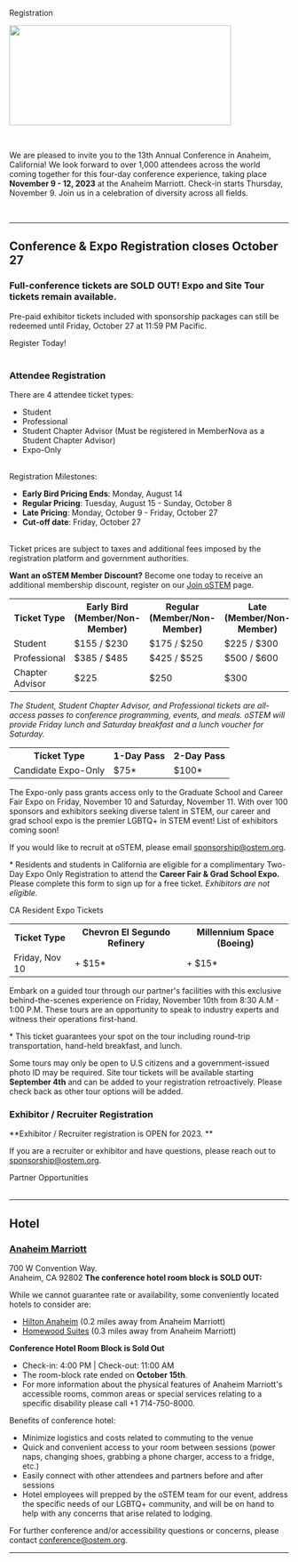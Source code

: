 
<SiteLayout title="Registration">

<div className="border-b-4 border-ostem-blue border-solid pb-4 mb-4 text-center">
  <p className="text-5xl font-display font-black">Registration</p>
</div>

<Image
  src="/images/2023registration.png"
  alt=""
  layout="responsive"
  width="400"
  height="180"
  priority="true"
/>

<br />

We are pleased to invite you to the 13th Annual Conference in Anaheim,
California! We look forward to over 1,000 attendees across the world coming
together for this four-day conference experience, taking place **November 9 -
12, 2023** at the Anaheim Marriott. Check-in starts Thursday, November 9. Join
us in a celebration of diversity across all fields.

<br />

---

<div className="text-bright-peach font-bold text-center">

## Conference & Expo Registration closes October 27

### Full-conference tickets are SOLD OUT! Expo and Site Tour tickets remain available.

</div>

Pre-paid exhibitor tickets included with sponsorship packages can still be redeemed until Friday, October 27 at 11:59 PM Pacific.

<div className="my-2 flex flex-col items-center sm:flex-row justify-center">
  <div className="my-1 sm:mx-2">
    <CTAButton onClick="https://whova.com/portal/registration/ostem_202311/">
      Register Today!
    </CTAButton>
  </div>
</div>
<br />

### Attendee Registration

There are 4 attendee ticket types:

- Student
- Professional
- Student Chapter Advisor (Must be registered in MemberNova as a Student Chapter
  Advisor)
- Expo-Only

<br />
Registration Milestones:

- **Early Bird Pricing Ends**: Monday, August 14
- **Regular Pricing**: Tuesday, August 15 - Sunday, October 8
- **Late Pricing**: Monday, October 9 - Friday, October 27
- **Cut-off date**: Friday, October 27

<br />
Ticket prices are subject to taxes and additional fees imposed by the registration
platform and government authorities.

**Want an oSTEM Member Discount?** Become one today to receive an additional
membership discount, register on our
[Join oSTEM](https://ostem.org/page/how-to-join-ostem) page.

<TopicSquare title="Full Conference Tickets" borderColor="border-green-500">
<div className="overflow-x-auto">
<table className="table-fixed text-center">
    <tr>
        <th>Ticket Type</th>
        <th>Early Bird (Member/Non-Member)</th>
        <th>Regular (Member/Non-Member)</th>
        <th>Late (Member/Non-Member)</th>
    </tr>
    <tr>
        <td>Student</td>
        <td>$155 / $230</td>
        <td>$175 / $250</td>
        <td>$225 / $300</td>
    </tr>
    <tr>
        <td>Professional</td>
        <td>$385 / $485</td>
        <td>$425 / $525</td>
        <td>$500 / $600</td>
    </tr>
    <tr>
        <td>Chapter Advisor</td>
        <td>$225</td>
        <td>$250</td>
        <td>$300</td>
    </tr>
</table>
</div>

_The Student, Student Chapter Advisor, and Professional tickets are all-access
passes to conference programming, events, and meals. oSTEM will provide Friday
lunch and Saturday breakfast and a lunch voucher for Saturday._

</TopicSquare>

<TopicSquare title="Expo-Only Tickets" borderColor="border-blue-500">
<table className="table-fixed text-center">
    <tr>
        <th>Ticket Type</th>
        <th>1-Day Pass</th>
        <th>2-Day Pass</th>
    </tr>
    <tr>
        <td>Candidate Expo-Only</td>
        <td>$75*</td>
        <td>$100*</td>
    </tr>
</table>

The Expo-only pass grants access only to the Graduate School and Career Fair
Expo on Friday, November 10 and Saturday, November 11. With over 100 sponsors
and exhibitors seeking diverse talent in STEM, our career and grad school expo
is the premier LGBTQ+ in STEM event! List of exhibitors coming soon!

If you would like to recruit at oSTEM, please email sponsorship@ostem.org.

\* Residents and students in California are eligible for a complimentary Two-Day
Expo Only Registration to attend the **Career Fair & Grad School Expo.** Please
complete this form to sign up for a free ticket. _Exhibitors are not eligible._

<div className="my-2">
  <CTAButton onClick="https://form.jotform.com/232814643539158">
    CA Resident Expo Tickets
  </CTAButton>
</div>

</TopicSquare>

<TopicSquare title="Sponsored Site Tour Tickets" borderColor="border-apricot">
  <table className="table-fixed text-center">
    <tr>
      <th>Ticket Type</th>
      <th>Chevron El Segundo Refinery</th>
      <th>Millennium Space (Boeing)</th>
    </tr>
    <tr>
      <td>Friday, Nov 10</td>
      <td>+ $15*</td>
      <td>+ $15*</td>
    </tr>
  </table>

Embark on a guided tour through our partner's facilities with this exclusive
behind-the-scenes experience on Friday, November 10th from 8:30 A.M - 1:00 P.M.
These tours are an opportunity to speak to industry experts and witness their
operations first-hand.

\* This ticket guarantees your spot on the tour including round-trip
transportation, hand-held breakfast, and lunch.

Some tours may only be open to U.S citizens and a government-issued photo ID may
be required. Site tour tickets will be available starting **September 4th** and
can be added to your registration retroactively. Please check back as other tour
options will be added.

</TopicSquare>

### Exhibitor / Recruiter Registration

**Exhibitor / Recruiter registration is OPEN for 2023. **

If you are a recruiter or exhibitor and have questions, please reach out to
sponsorship@ostem.org.

<div className="my-2">
  <CTAButton onClick="https://conference.ostem.org/2023/partnership">
    Partner Opportunities
  </CTAButton>
</div>
<br />

---

## Hotel

### [Anaheim Marriott](https://book.passkey.com/gt/219160066?gtid=cc97f7a6a077dc5ceb363d597f72a611)

700 W Convention Way. <br /> Anaheim, CA 92802 **The conference hotel room block
is SOLD OUT:**

While we cannot guarantee rate or availability, some conveniently located hotels
to consider are:

- [Hilton Anaheim](https://www.hilton.com/en/hotels/snaahhh-hilton-anaheim/)
  (0.2 miles away from Anaheim Marriott)
- [Homewood Suites](https://www.hilton.com/en/hotels/anadlhw-homewood-suites-anaheim-resort-convention-center/)
  (0.3 miles away from Anaheim Marriott)

**Conference Hotel Room Block is Sold Out**
- Check-in: 4:00 PM | Check-out: 11:00 AM
- The room-block rate ended on **October 15th**.
- For more information about the physical features of Anaheim Marriott's
  accessible rooms, common areas or special services relating to a specific
  disability please call +1 714-750-8000.

Benefits of conference hotel:

- Minimize logistics and costs related to commuting to the venue
- Quick and convenient access to your room between sessions (power naps,
  changing shoes, grabbing a phone charger, access to a fridge, etc.)
- Easily connect with other attendees and partners before and after sessions
- Hotel employees will prepped by the oSTEM team for our event, address the
  specific needs of our LGBTQ+ community, and will be on hand to help with any
  concerns that arise related to lodging.

For further conference and/or accessibility questions or concerns, please
contact conference@ostem.org.

---

</SiteLayout>
